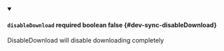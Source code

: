 
<details className="config-field" data-expandable="false" open>
<summary>

#### `disableDownload` <span className="config-field-required" data-required="false">required</span> <span className="config-field-type">boolean</span> <span className="config-field-default">false</span> <span className="config-field-enum"></span> {#dev-sync-disableDownload}

DisableDownload will disable downloading completely

</summary>



</details>
